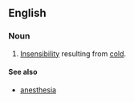 ==English==

===Noun===
{{en-noun|-}}
# {{context|pathology}} [[insensibility|Insensibility]] resulting from [[cold]].

====See also====
*[[anesthesia]]
